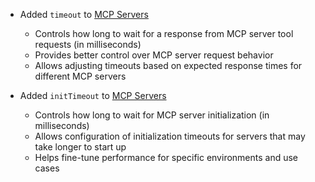 - Added `timeout` to [MCP Servers](/docs/configuration/librechat_yaml/object_structure/mcp_servers)
  - Controls how long to wait for a response from MCP server tool requests (in milliseconds)
  - Provides better control over MCP server request behavior
  - Allows adjusting timeouts based on expected response times for different MCP servers

- Added `initTimeout` to [MCP Servers](/docs/configuration/librechat_yaml/object_structure/mcp_servers)
  - Controls how long to wait for MCP server initialization (in milliseconds)
  - Allows configuration of initialization timeouts for servers that may take longer to start up
  - Helps fine-tune performance for specific environments and use cases
